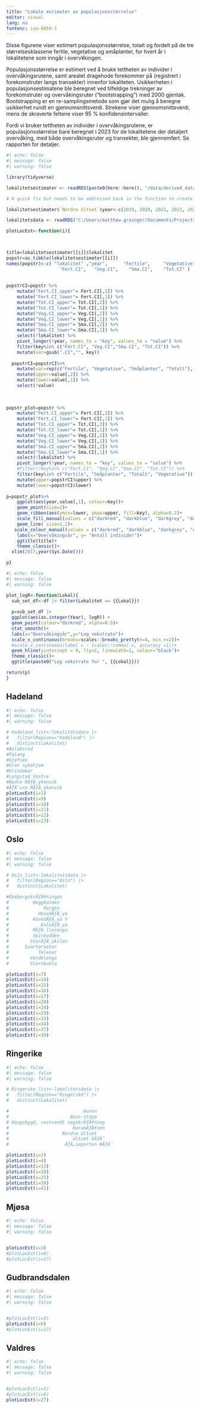 ```yaml
---
title: "Lokale estimater av populasjonsstørrelse"
editor: visual
lang: no
fontenc: iso-8859-1
---
```


Disse figurene viser estimert populasjonsstørrelse, totalt og fordelt på de tre størrelsesklassene fertile, vegetative og småplanter, for hvert år i lokalitetene som inngår i overv¥kingen.

Populasjonsstørrelse er estimert ved å bruke tettheten av individer i overvåkingsrutene, samt arealet dragehode forekommer på (registrert i forekomstruter langs transekter) innenfor lokaliteten. Usikkerheten i populasjonsestimatene ble beregnet ved tilfeldige trekninger av forekomstruter og overvåkingsruter ("bootstrapping") med 2000 gjentak. Bootstrapping er en re-samplingsmetode som gjør det mulig å beregne usikkerhet rundt en gjennomsnittsverdi. Strekene viser gjennomsnittsverdi, mens de skraverte feltene viser 95 % konfidensintervaller.

Fordi vi bruker tettheten av individer i overvåkingsrutene, er populasjonsstørrelse bare beregnet i 2023 for de lokalitetene der detaljert overvåking, med både overvåkingsruter og transekter, ble gjennomført. Se rapporten for detaljer.

```r
#| echo: false
#| message: false
#| warning: false

library(tidyverse)

lokalitetsestimater <- readRDS(paste0(here::here(), "/data/derived_data/lokalitetsestimater.RDS"))

# A quick fix but needs to be addressed back in the function to create estimates 

lokalitetsestimater$`Nordre Ultvet`$year<-c(2019, 2020, 2021, 2022, 2023)

lokalitetsdata <- readRDS("C:/Users/matthew.grainger/Documents/Projects_in_development/Dragehode2023/data/lokalitetsdata.RDS")

plotLocEst<-function(i){
  


title=lokalitetsestimater[[i]]$lokalitet
popstr=as_tibble(lokalitetsestimater[[i]])
names(popstr)<-c( "lokalitet" ,"year",      "Fertile",     "Vegetative",      "Småplanter",      "Totalt",     
                    "Fert.CI",   "Veg.CI",    "Sma.CI",    "Tot.CI" )
  
  
popstrCI=popstr %>% 
    mutate("Fert.CI_upper"= Fert.CI[,2]) %>% 
    mutate("Fert.CI_lower"= Fert.CI[,1]) %>% 
    mutate("Tot.CI_upper"= Tot.CI[,2]) %>% 
    mutate("Tot.CI_lower"= Tot.CI[,1]) %>%
    mutate("Veg.CI_upper"= Veg.CI[,2]) %>% 
    mutate("Veg.CI_lower"= Veg.CI[,1]) %>%
    mutate("Sma.CI_upper"= Sma.CI[,2]) %>% 
    mutate("Sma.CI_lower"= Sma.CI[,1]) %>%
    select(!lokalitet) %>% 
    pivot_longer(!year, names_to = "key", values_to = "value") %>% 
    filter(key%in% c("Fert.CI", "Veg.CI","Sma.CI", "Tot.CI")) %>% 
    mutate(var=gsub(".CI","", key))
  
  popstrCI=popstrCI%>% 
    mutate(var=rep(c("Fertile", "Vegetative", "Småplanter", "Totalt"),(dim(popstrCI)[1]/4))) %>% 
    mutate(upper=value[,2]) %>% 
    mutate(lower=value[,1]) %>% 
    select(!value)
    
  
  
popstr_plot=popstr %>% 
    mutate("Fert.CI_upper"= Fert.CI[,2]) %>% 
    mutate("Fert.CI_lower"= Fert.CI[,1]) %>% 
    mutate("Tot.CI_upper"= Tot.CI[,2]) %>% 
    mutate("Tot.CI_lower"= Tot.CI[,1]) %>%
    mutate("Veg.CI_upper"= Veg.CI[,2]) %>% 
    mutate("Veg.CI_lower"= Veg.CI[,1]) %>%
    mutate("Sma.CI_upper"= Sma.CI[,2]) %>% 
    mutate("Sma.CI_lower"= Sma.CI[,1]) %>%
    select(!lokalitet) %>% 
    pivot_longer(!year, names_to = "key", values_to = "value") %>%
    #filter(!key%in% c("Fert.CI", "Veg.CI","Sma.CI", "Tot.CI")) %>% 
    filter(key%in% c("Fertile", "Småplanter", "Totalt", "Vegetative")) %>% 
    mutate(upper=popstrCI$upper) %>% 
    mutate(lower=popstrCI$lower)
  
p=popstr_plot%>% 
    ggplot(aes(year,value[,1], colour=key))+
    geom_point(size=2)+
    geom_ribbon(aes(ymin=lower, ymax=upper, fill=key), alpha=0.2)+
    scale_fill_manual(values = c("darkred", "darkblue", "darkgrey", "darkgreen"), guide="none")+
    geom_line( size=1.2)+
   scale_colour_manual(values = c("darkred", "darkblue", "darkgrey", "darkgreen"))+
    labs(x="Overvåkingsår", y= "Antall individer")+
    ggtitle(title)+
    theme_classic()+
  xlim(2017,year(Sys.Date()))

p}
```

```r
#| echo: false
#| message: false
#| warning: false

plot_logR<-function(Lokal){
  sub_set_df<-df |> filter(Lokalitet == {{Lokal}})
  
  p=sub_set_df |> 
  ggplot(aes(as.integer(Year), logR)) +
  geom_point(colour="darkred", alpha=0.5)+
  stat_smooth()+
  labs(x="Overvåkingsår",y="Log vekstrate")+
  scale_x_continuous(breaks=scales::breaks_pretty(n=4, min.n=2))+
  #scale_x_continuous(label = ~ scales::comma(.x, accuracy =1))+
  geom_hline(yintercept = 0, lty=2, linewidth=1, colour="black")+
  theme_classic()+
  ggtitle(paste0("Log vekstrate for ", {{Lokal}}))

return(p)
}


```

## Hadeland

```r
#| echo: false
#| message: false
#| warning: false

# Hadeland_list<-lokalitetsdata |> 
#   filter(Region=="Hadeland") |> 
#   distinct(Lokalitet)
#Aslaksrud
#Falang
#Gjefsen
#Gran sykehjem
#Grindaker
#Lyngstad Vestre
#Nedre RÃƒÂ¸ykenvik
#ÃƒÂ˜vre RÃƒÂ¸ykenvik
plotLocEst(i=1)
plotLocEst(i=9)
plotLocEst(i=10)
plotLocEst(i=11)
plotLocEst(i=12)
plotLocEst(i=23)


```

## Oslo

```r
#| echo: false
#| message: false 
#| warning: false

# Oslo_list<-lokalitetsdata |> 
#   filter(Region=="Oslo") |> 
#   distinct(Lokalitet)

#EkebergskrÃƒÂ¥ningen
#         Heggholmen
#             Horgen
#           HovedÃƒÂ¸ya
#         HovedÃƒÂ¸ya V
#            KalvÃƒÂ¸ya
#         MÃƒÂ¸llerenga
#         Spireodden
#        StorÃƒÂ¸ykilen
#      Svartorseter
#           Telenor
#        Vendelenga
#        Viernbukta

plotLocEst(i=7) 
plotLocEst(i=14) 
plotLocEst(i=15) 
plotLocEst(i=16) 
plotLocEst(i=17) 
plotLocEst(i=20)
plotLocEst(i=24) 
plotLocEst(i=29) 
plotLocEst(i=33) 
plotLocEst(i=34) 
plotLocEst(i=37) 
plotLocEst(i=39) 

```

## Ringerike

```r
#| echo: false 
#| message: false 
#| warning: false

# Ringerike_list<-lokalitetsdata |> 
#   filter(Region=="Ringerike") |> 
#   distinct(Lokalitet)

#                            Auren
#                       Buss-stopp
# Haugsbygd, vestvendt vegskrÃƒÂ¥ning
#                        HurumÃƒÂ¥sen
#                    Nordre Ultvet
#                        Ultvet SÃƒÂ˜
#                     ÃƒÂ…saporten NÃƒÂ˜

plotLocEst(i=2) 
plotLocEst(i=4) 
plotLocEst(i=13) 
plotLocEst(i=18) 
plotLocEst(i=25) 
plotLocEst(i=38)
plotLocEst(i=41) 


```

## Mjøsa

```r
#| echo: false 
#| message: false 
#| warning: false


plotLocEst(i=3) 
#plotLocEst(i=6) 
#plotLocEst(i=27) 


```
## Gudbrandsdalen
```r
#| echo: false 
#| message: false 
#| warning: false


#plotLocEst(i=3) 
plotLocEst(i=6) 
#plotLocEst(i=27) 

```
## Valdres
```r
#| echo: false 
#| message: false 
#| warning: false


#plotLocEst(i=3) 
#plotLocEst(i=6) 
plotLocEst(i=27) 

```
